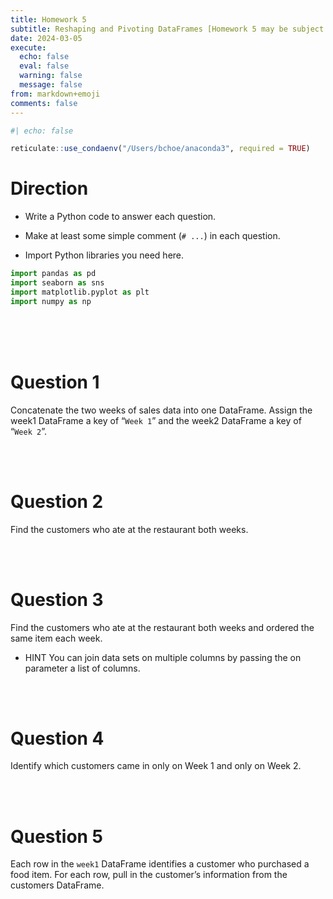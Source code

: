 ```yaml
---
title: Homework 5
subtitle: Reshaping and Pivoting DataFrames [Homework 5 may be subject to change during the Module.]
date: 2024-03-05
execute: 
  echo: false
  eval: false
  warning: false
  message: false
from: markdown+emoji
comments: false
---
```


```r
#| echo: false

reticulate::use_condaenv("/Users/bchoe/anaconda3", required = TRUE)
```

# Direction

-   Write a Python code to answer each question.

-   Make at least some simple comment (`# ...`) in each question.

-   Import Python libraries you need here.

```python
import pandas as pd
import seaborn as sns
import matplotlib.pyplot as plt
import numpy as np
```

<br><br><br>

# Question 1
Concatenate the two weeks of sales data into one DataFrame. Assign the week1 DataFrame a key of "`Week 1`" and the week2 DataFrame a key of "`Week 2`".

<br><br>

# Question 2
Find the customers who ate at the restaurant both weeks.

<br><br>


# Question 3
Find the customers who ate at the restaurant both weeks and ordered the same
item each week.

  - HINT You can join data sets on multiple columns by passing the on parameter
a list of columns.

<br><br>


# Question 4
Identify which customers came in only on Week 1 and only on Week 2.

<br><br>


# Question 5
Each row in the `week1` DataFrame identifies a customer who purchased a food item. For each row, pull in the customer’s information from the customers DataFrame.



